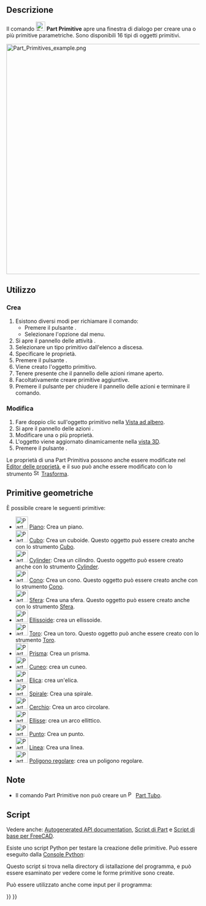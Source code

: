 <languages/>

{{Docnav/it
|[[Part_Tube/it|Tubo]]
|[[Part_Plane/it|Piano]]
|[[Part_Workbench/it|Part]]
|IconL=Part_Tube.svg
|IconR=Part_Plane.svg
|IconC=Workbench_Part.svg
}}

{{GuiCommand/it
|Name=Part Primitives
|Name/it=Part Primitive
|MenuLocation=Parte → Crea primitive...
|Workbenches=[[Part_Workbench/it|Part]], [[OpenSCAD_Workbench/it|OpenSCAD]]
|SeeAlso=[[Part_Builder/it|Crea forme]]
}}

<span id="Description"></span>
== Descrizione == 

Il comando [[Image:Part_Primitives.svg|24px]] '''Part Primitive''' apre una finestra di dialogo per creare una o più primitive parametriche. Sono disponibili 16 tipi di oggetti primitivi.

[[File:Part_Primitives_example.png|600px]]
{{Caption|Le primitive che possono essere create con il comando}}

<span id="Usage"></span>
== Utilizzo ==

<span id="Create"></span>
=== Crea ===

# Esistono diversi modi per richiamare il comando:
#* Premere il pulsante {{Button|[[Image:Part_Primitives.svg|16px]] [[Part_Primitives/it|Crea primitive...]]}}.
#* Selezionare l'opzione {{MenuCommand|Parte → [[Image:Part_Primitives.svg|16px]] Crea primitive...}} dal menu.
# Si apre il pannello delle attività {{MenuCommand|Primitive geometriche}}.
# Selezionare un tipo primitivo dall'elenco a discesa.
# Specificare le proprietà.
# Premere il pulsante {{Button|Crea}}.
# Viene creato l'oggetto primitivo.
# Tenere presente che il pannello delle azioni rimane aperto.
# Facoltativamente creare primitive aggiuntive.
# Premere il pulsante {{Button|Chiudi}} per chiudere il pannello delle azioni e terminare il comando.

<span id="Edit"></span>
=== Modifica ===

# Fare doppio clic sull'oggetto primitivo nella [[Tree_view/it|Vista ad albero]].
# Si apre il pannello delle azioni {{MenuCommand|Primitive geometriche}}.
# Modificare una o più proprietà.
# L'oggetto viene aggiornato dinamicamente nella [[3D_view/it|vista 3D]].
# Premere il pulsante {{Button|OK}}.

Le proprietà di una Part Primitiva possono anche essere modificate nel [[Property_editor/it|Editor delle proprietà]], e il suo {{PropertyData|Placement}} può anche essere modificato con lo strumento [[Image:Std_TransformManip.svg|16px]] [[Std_TransformManip/it|Trasforma]].

<span id="Geometric_Primitives"></span>
== Primitive geometriche ==

È possibile creare le seguenti primitive:
*[[Image:Part_Plane.svg|32px]] [[Part_Plane/it|Piano]]: Crea un piano.
*[[Image:Part_Box.svg|32px]] [[Part_Box/it|Cubo]]: Crea un cuboide. Questo oggetto può essere creato anche con lo strumento [[Part_Box/it|Cubo]].
*[[Image:Part_Cylinder.svg|32px]] [[Part_Cylinder/it|Cylinder]]: Crea un cilindro. Questo oggetto può essere creato anche con lo strumento [[Part_Cylinder/it|Cylinder]].
*[[Image:Part_Cone.svg|32px]] [[Part_Cone/it|Cono]]: Crea un cono. Questo oggetto può essere creato anche con lo strumento [[Part_Cone/it|Cono]].
*[[Image:Part_Sphere.svg|32px]] [[Part_Sphere/it|Sfera]]: Crea una sfera. Questo oggetto può essere creato anche con lo strumento [[Part_Sphere/it|Sfera]].
*[[Image:Part_Ellipsoid.svg|32px]] [[Part_Ellipsoid/it|Ellissoide]]: crea un ellissoide.
*[[Image:Part_Torus.svg|32px]] [[Part_Torus/it|Toro]]: Crea un toro. Questo oggetto può anche essere creato con lo strumento [[Part_Torus/it|Toro]].
*[[Image:Part_Prism.svg|32px]] [[Part_Prism/it|Prisma]]: Crea un prisma.
*[[Image:Part_Wedge.svg|32px]] [[Part_Wedge/it|Cuneo]]: crea un cuneo.
*[[Image:Part_Helix.svg|32px]] [[Part_Helix/it|Elica]]: crea un'elica.
*[[Image:Part_Spiral.svg|32px]] [[Part_Spiral/it|Spirale]]: Crea una spirale.
*[[Image:Part_Circle.svg|32px]] [[Part_Circle/it|Cerchio]]: Crea un arco circolare.
*[[Image:Part_Ellipse.svg|32px]] [[Part_Ellipse/it|Ellisse]]: crea un arco ellittico.
*[[Image:Part_Point.svg|32px]] [[Part_Point/it|Punto]]: Crea un punto.
*[[Image:Part_Line.svg|32px]] [[Part_Line/it|Linea]]: Crea una linea.
*[[Image:Part_RegularPolygon.svg|32px]] [[Part_RegularPolygon/it|Poligono regolare]]: crea un poligono regolare.

<span id="Notes"></span>
== Note ==

* Il comando Part Primitive non può creare un [[Image:Part_Tube.svg|16px]] [[Part_Tube/it|Part Tubo]].

<span id="Scripting"></span>
== Script ==

Vedere anche: [https://freecad.github.io/SourceDoc/ Autogenerated API documentation], [[Part_scripting/it|Script di Part]] e [[FreeCAD_Scripting_Basics/it|Script di base per FreeCAD]].

Esiste uno script Python per testare la creazione delle primitive. Può essere eseguito dalla [[Python_console/it|Console Python]]:

{{Code|code=
import parttests.part_test_objects as pto
pto.create_test_file("example_file")
}}

Questo script si trova nella directory di istallazione del programma, e può essere esaminato per vedere come le forme primitive sono create.

{{Code|code=
$INSTALL_DIR/Mod/Part/parttests/part_test_objects.py
}}

Può essere utilizzato anche come input per il programma:

{{Code|code=
freecad $INSTALL_DIR/Mod/Part/parttests/part_test_objects.py
}}


{{Docnav/it
|[[Part_Tube/it|Tubo]]
|[[Part_Plane/it|Piano]]
|[[Part_Workbench/it|Part]]
|IconL=Part_Tube.svg
|IconR=Part_Plane.svg
|IconC=Workbench_Part.svg
}}

{{Part_Tools_navi{{#translation:}}}}
{{Userdocnavi{{#translation:}}}}